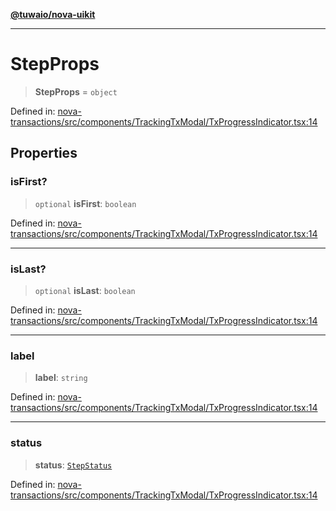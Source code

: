 [**@tuwaio/nova-uikit**](../../../README.md)

***

# StepProps

> **StepProps** = `object`

Defined in: [nova-transactions/src/components/TrackingTxModal/TxProgressIndicator.tsx:14](https://github.com/TuwaIO/nova-uikit/blob/2a0be00fbbc0857c12e6df213bbe8a730f821f58/packages/nova-transactions/src/components/TrackingTxModal/TxProgressIndicator.tsx#L14)

## Properties

### isFirst?

> `optional` **isFirst**: `boolean`

Defined in: [nova-transactions/src/components/TrackingTxModal/TxProgressIndicator.tsx:14](https://github.com/TuwaIO/nova-uikit/blob/2a0be00fbbc0857c12e6df213bbe8a730f821f58/packages/nova-transactions/src/components/TrackingTxModal/TxProgressIndicator.tsx#L14)

***

### isLast?

> `optional` **isLast**: `boolean`

Defined in: [nova-transactions/src/components/TrackingTxModal/TxProgressIndicator.tsx:14](https://github.com/TuwaIO/nova-uikit/blob/2a0be00fbbc0857c12e6df213bbe8a730f821f58/packages/nova-transactions/src/components/TrackingTxModal/TxProgressIndicator.tsx#L14)

***

### label

> **label**: `string`

Defined in: [nova-transactions/src/components/TrackingTxModal/TxProgressIndicator.tsx:14](https://github.com/TuwaIO/nova-uikit/blob/2a0be00fbbc0857c12e6df213bbe8a730f821f58/packages/nova-transactions/src/components/TrackingTxModal/TxProgressIndicator.tsx#L14)

***

### status

> **status**: [`StepStatus`](StepStatus.md)

Defined in: [nova-transactions/src/components/TrackingTxModal/TxProgressIndicator.tsx:14](https://github.com/TuwaIO/nova-uikit/blob/2a0be00fbbc0857c12e6df213bbe8a730f821f58/packages/nova-transactions/src/components/TrackingTxModal/TxProgressIndicator.tsx#L14)
